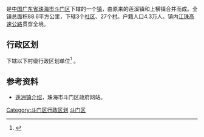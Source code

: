 {{中国乡级行政区|44/04/03/100/000}}
'''{{PAGENAMEBASE}}'''是[[中华人民共和国|中国]][[广东省|广东省]][[珠海市|珠海市]][[斗门区|斗门区]]下辖的一个[[镇|镇]]，由原来的莲溪镇和上横镇合并而成。全镇总面积88.6平方公里，下辖3个[[社区|社区]]、27个[[村|村]]。户籍人口4.3万人。镇内[[江珠高速公路|江珠高速公路]]贯穿全境。

==行政区划==
{{PAGENAMEBASE}}下辖以下村级行政区划单位<ref>{{PRC admin/ref sgc|44/04/03/100/000}}</ref>
{{PRC admin/children|44/04/03/100/000}}。

==参考资料==
*[https://web.archive.org/web/20070819040302/http://www.doumen.gov.cn/zjdm/xzhf/lzz/ 莲洲镇介绍]，珠海市斗门区政府网站。
{{reflist}}

{{Zhuhai-stub}}
{{PRC admin/navcat|44/04/03/100/000}}
[[Category:斗门区行政区划|Category:斗门区行政区划]]
[[Category:珠海建制镇|斗门区]]